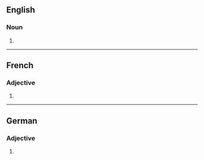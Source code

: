 ==English==

===Noun===
{{head|en|noun form}}

# {{plural of|en|palliative}}

----

==French==

===Adjective===
{{head|fr|adjective form}}

# {{feminine plural of|fr|palliatif}}

----

==German==

===Adjective===
{{head|de|adjective form}}

# {{inflection of|de|palliativ||str//mix|nom//acc|n|s}}